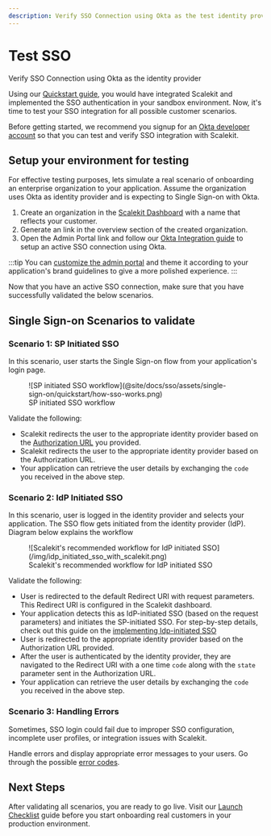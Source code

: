 ```yaml
---
description: Verify SSO Connection using Okta as the test identity provider
---
```



# Test SSO

<Subtitle>
  Verify SSO Connection using Okta as the identity provider
</Subtitle>

Using our [Quickstart guide](/sso/quickstart), you would have integrated Scalekit and implemented the SSO authentication in your sandbox environment. Now, it's time to test your SSO integration for all possible customer scenarios.

Before getting started, we recommend you signup for an [Okta developer account](https://developer.okta.com/signup/) so that you can test and verify SSO integration with Scalekit.

## Setup your environment for testing

For effective testing purposes, lets simulate a real scenario of onboarding an enterprise organization to your application. Assume the organization uses Okta as identity provider and is expecting to Single Sign-on with Okta.

1. Create an organization in the [Scalekit Dashboard](https://app.scalekit.com) with a name that reflects your customer.
2. Generate an <TooltippedGlossary glossary="Admin Portal" /> link in the overview section of the created organization.
3. Open the Admin Portal link and follow our [Okta Integration guide](/integrations/okta-saml) to setup an active SSO connection using Okta.

:::tip
You can [customize the admin portal](/sso/domain-and-theme-customization) and theme it according to your application's brand guidelines to give a more polished experience.
:::

Now that you have an active SSO connection, make sure that you have successfully validated the below scenarios.

## Single Sign-on Scenarios to validate

### Scenario 1: SP Initiated SSO

In this scenario, user starts the Single Sign-on flow from your application's login page.

<figure>
  ![SP initiated SSO
  workflow](@site/docs/sso/assets/single-sign-on/quickstart/how-sso-works.png)
  <figcaption>SP initiated SSO workflow</figcaption>
</figure>

Validate the following:

- Scalekit redirects the user to the appropriate identity provider based on the [Authorization URL](/sso/guides/key-concepts/authorization-url) you provided.
- Scalekit redirects the user to the appropriate identity provider based on the Authorization URL.
- Your application can retrieve the user details by exchanging the `code` you received in the above step.

### Scenario 2: IdP Initiated SSO

In this scenario, user is logged in the identity provider and selects your application. The SSO flow gets initiated from the identity provider (IdP). Diagram below explains the workflow

<figure>
  ![Scalekit's recommended workflow for IdP initiated
  SSO](/img/idp_initiated_sso_with_scalekit.png)
  <figcaption>
    Scalekit's recommended workflow for IdP initiated SSO
  </figcaption>
</figure>

Validate the following:

- User is redirected to the default Redirect URI with request parameters. This Redirect URI is configured in the Scalekit dashboard.
- Your application detects this as IdP-initiated SSO (based on the request parameters) and initiates the SP-initiated SSO. For step-by-step details, check out this guide on the [implementing Idp-initiated SSO](/sso/guides/setup-sso/implement-idp-initiated-sso)
- User is redirected to the appropriate identity provider based on the Authorization URL provided.
- After the user is authenticated by the identity provider, they are navigated to the Redirect URI with a one time `code` along with the `state` parameter sent in the Authorization URL.
- Your application can retrieve the user details by exchanging the `code` you received in the above step.

### Scenario 3: Handling Errors

Sometimes, SSO login could fail due to improper SSO configuration, incomplete user profiles, or integration issues with Scalekit.

Handle errors and display appropriate error messages to your users. Go through the possible [error codes](/sso/guides/setup-sso/error-handling).

## Next Steps

After validating all scenarios, you are ready to go live. Visit our [Launch Checklist](/sso/launch-checklist) guide before you start onboarding real customers in your production environment.
